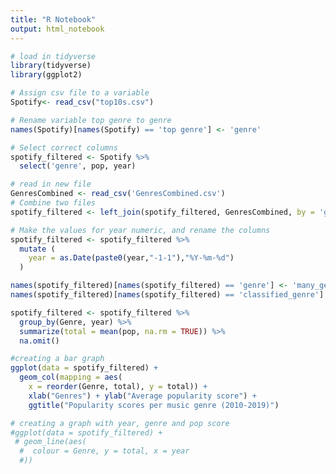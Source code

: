---
title: "R Notebook"
output: html_notebook
---


```{r}
# load in tidyverse
library(tidyverse)
library(ggplot2)

# Assign csv file to a variable
Spotify<- read_csv("top10s.csv")

# Rename variable top genre to genre
names(Spotify)[names(Spotify) == 'top genre'] <- 'genre'

# Select correct columns
spotify_filtered <- Spotify %>%
  select('genre', pop, year)
```

```{r}
# read in new file
GenresCombined <- read_csv('GenresCombined.csv')
# Combine two files
spotify_filtered <- left_join(spotify_filtered, GenresCombined, by = 'genre')


```

```{r}
# Make the values for year numeric, and rename the columns
spotify_filtered <- spotify_filtered %>%
  mutate (
    year = as.Date(paste0(year,"-1-1"),"%Y-%m-%d")
  )

names(spotify_filtered)[names(spotify_filtered) == 'genre'] <- 'many_genres'
names(spotify_filtered)[names(spotify_filtered) == 'classified_genre'] <- 'Genre'

```

```{r}
spotify_filtered <- spotify_filtered %>%
  group_by(Genre, year) %>%
  summarize(total = mean(pop, na.rm = TRUE)) %>%
  na.omit()

#creating a bar graph
ggplot(data = spotify_filtered) +
  geom_col(mapping = aes(
    x = reorder(Genre, total), y = total)) + 
    xlab("Genres") + ylab("Average popularity score") +
    ggtitle("Popularity scores per music genre (2010-2019)")

# creating a graph with year, genre and pop score
#ggplot(data = spotify_filtered) +
 # geom_line(aes(
  #  colour = Genre, y = total, x = year
  #))
  

```